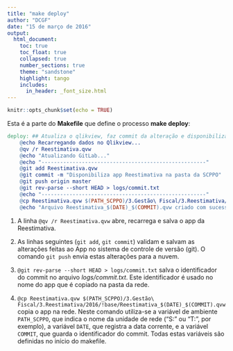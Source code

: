 ```yaml
---
title: "make deploy"
author: "DCGF"
date: "15 de março de 2016"
output:
  html_document:
    toc: true
    toc_float: true
    collapsed: true
    number_sections: true
    theme: "sandstone"
    highlight: tango
    includes:
      in_header: _font_size.html
---
```


```r
knitr::opts_chunk$set(echo = TRUE)
```

Esta é a parte do **Makefile** que define o processo **make deploy**:

```makefile
deploy: ## Atualiza o qlikview, faz commit da alteração e disponibiliza o .qvw na rede da SCPPO
	@echo Recarregando dados no Qlikview...
	@qv /r Reestimativa.qvw
	@echo "Atualizando GitLab..."
	@echo "-----------------------------------------------------"
	@git add Reestimativa.qvw
	@git commit -m "Disponibiliza app Reestimativa na pasta da SCPPO"
	@git push origin master
	@git rev-parse --short HEAD > logs/commit.txt
	@echo "-----------------------------------------------------"
	@cp Reestimativa.qvw $(PATH_SCPPO)/3.Gestão\ Fiscal/3.Reestimativa/2016/!base/Reestimativa_$(DATE)_$(COMMIT).qvw
	@echo "Arquivo Reestimativa_$(DATE)_$(COMMIT).qvw criado com sucesso em $(PATH_SCPPO)/3.Gestão Fiscal/3.Reestimativa/2016/!base/"
```

1. A linha `@qv /r Reestimativa.qvw` abre, recarrega e salva o app da Reestimativa.

2. As linhas seguintes (`git add`, `git commit`) validam e salvam
   as alterações feitas ao App no sistema de controle de versão (git). O comando
   `git push` envia estas alterações para a nuvem.
   
3. `@git rev-parse --short HEAD > logs/commit.txt` salva o identificador do
   commit no arquivo *logs/commit.txt*. Este identificador é usado no nome do
   app que é copiado na pasta da rede.
   
4. `@cp Reestimativa.qvw $(PATH_SCPPO)/3.Gestão\ Fiscal/3.Reestimativa/2016/!base/Reestimativa_$(DATE)_$(COMMIT).qvw` copia o 
   app na rede. Neste comando utiliza-se a variável de ambiente `PATH_SCPPO`,
   que indica o nome da unidade de rede ("S:" ou "T:", por exemplo), a variável
   `DATE`, que registra a data corrente, e a variável `COMMIT`, que guarda o
   identificador do commit. Todas estas variáveis são definidas no início do 
   makefile.

